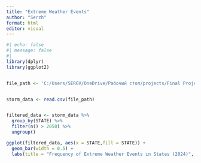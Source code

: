 ```yaml
---
title: "Extreme Weather Events"
author: "Serzh"
format: html
editor: visual
---
```


```r
#| echo: false
#| message: false
#| 
library(dplyr)
library(ggplot2)


file_path <- 'C:/Users/SERGV/OneDrive/Рабочий стол/projects/Final Project/StormEvents_details-ftp_v1.0_d2022_c20240716.csv'


storm_data <- read.csv(file_path)


filtered_data <- storm_data %>%
  group_by(STATE) %>%
  filter(n() > 2050) %>%
  ungroup()

ggplot(filtered_data, aes(x = STATE,fill = STATE)) +
  geom_bar(width = 0.5) +
  labs(title = "Frequency of Extreme Weather Events in States (2024)", x = "States", y = "Count of Extreme Weather Events") 

```

